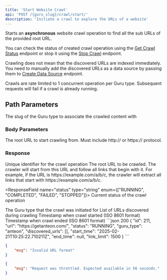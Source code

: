 ```yaml
---
title: 'Start Website Crawl'
api: 'POST /{guru_slug}/crawl/start/'
description: 'Initiate a crawl to explore the URLs of a website'
---
```


Starts an **asynchronous** website crawl operation to find all the sub URLs of the provided root URL. 

You can check the status of created crawl operation using the [Get Crawl Status](/api-reference/endpoints/crawler-status) endpoint or stop it using the [Stop Crawl](/api-reference/endpoints/crawler-stop) endpoint.

Crawling does not mean that the discovered URLs are indexed immediately. You need to manually add the discovered URLs as a data source by passing them to [Create Data Source](/api-reference/endpoints/create-datasources) endpoint.

<Note>
Crawls are rate limited to 1 concurrent operation per Guru type. Subsequent requests will fail if a crawl is already running.
</Note>


## Path Parameters

<ParamField path="guru_slug" type="string" required>
The slug of the Guru type to associate the crawled content with
</ParamField>


### Body Parameters

<ParamField body="url" type="string" required>
The root URL to start crawling from. Must include http:// or https:// protocol.
</ParamField>

### Response

<ResponseField name="id" type="string">
Unique identifier for the crawl operation
</ResponseField>

<ResponseField name="url" type="string">
The root URL to be crawled. The crawler will start from this URL and follow all links that begin with it. For example, if the URL is https://example.com/a/b/c, the crawler will extract all links that start with https://example.com/a/b/c.
</ResponseField>

<ResponseField name="status" type="string" enum={["RUNNING", "COMPLETED", "FAILED", "STOPPED"]}>
Current status of the crawl operation
</ResponseField>

<ResponseField name="guru_type" type="string">
The Guru type that the crawl was initiated for
</ResponseField>

<ResponseField name="discovered_urls" type="list">
List of URLs discovered during crawling
</ResponseField>

<ResponseField name="start_time" type="string">
Timestamp when crawl started (ISO 8601 format)
</ResponseField>

<ResponseField name="end_time" type="string">
Timestamp when crawl ended (ISO 8601 format)
</ResponseField>

<ResponseExample>
```json 200
{
    "id": 211,
    "url": "https://getanteon.com/",
    "status": "RUNNING",
    "guru_type": "anteon",
    "discovered_urls": [],
    "start_time": "2025-02-21T10:25:22.710211Z",
    "end_time": null,
    "link_limit": 1500
}
```

```json 400
{
    "msg": "Invalid URL format"
}
```


```json 429
{
    "msg": "Request was throttled. Expected available in 56 seconds."
}
```
</ResponseExample>

